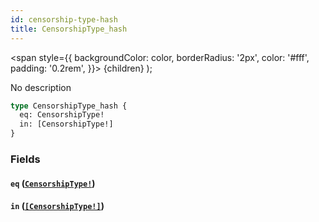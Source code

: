 ```yaml
---
id: censorship-type-hash
title: CensorshipType_hash
---
```


<span
style={{
      backgroundColor: color,
      borderRadius: '2px',
      color: '#fff',
      padding: '0.2rem',
    }}>
{children}
</span>
);

No description

```graphql
type CensorshipType_hash {
  eq: CensorshipType!
  in: [CensorshipType!]
}
```

### Fields

#### `eq` ([`CensorshipType!`](/docs/schema/enums/censorship-type))

#### `in` ([`[CensorshipType!]`](/docs/schema/enums/censorship-type))

